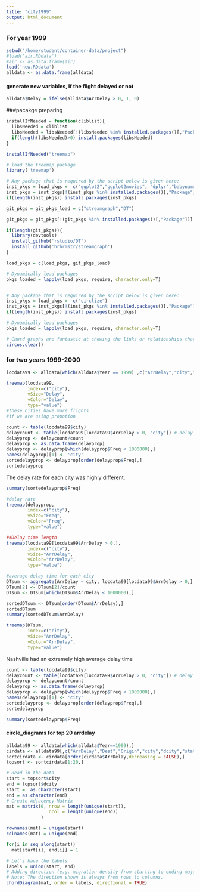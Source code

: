 ```yaml
---
title: "city1999"
output: html_document
---
```

### For year 1999


```r
setwd("/home/student/container-data/project")
#load('air.RDdata')
#air <- as.data.frame(air)
load('new.RDdata')
alldata <- as.data.frame(alldata)
```


#### generate new variables, if the flight delayed or not

```r
alldata$Delay = ifelse(alldata$ArrDelay > 0, 1, 0)
```


###pacakge preparing 

```r
installIfNeeded = function(cliblist){
  libsNeeded = cliblist
  libsNeeded = libsNeeded[!(libsNeeded %in% installed.packages()[,"Package"])]
  if(length(libsNeeded)>0) install.packages(libsNeeded)
}

installIfNeeded("treemap")

# load the treemap package
library('treemap')

# Any package that is required by the script below is given here:
inst_pkgs = load_pkgs =  c("ggplot2","ggplot2movies", "dplyr","babynames","data.table","Rcpp")
inst_pkgs = inst_pkgs[!(inst_pkgs %in% installed.packages()[,"Package"])]
if(length(inst_pkgs)) install.packages(inst_pkgs)

git_pkgs = git_pkgs_load = c("streamgraph","DT")

git_pkgs = git_pkgs[!(git_pkgs %in% installed.packages()[,"Package"])]

if(length(git_pkgs)){
  library(devtools)
  install_github('rstudio/DT')
  install_github('hrbrmstr/streamgraph')
}

load_pkgs = c(load_pkgs, git_pkgs_load)

# Dynamically load packages
pkgs_loaded = lapply(load_pkgs, require, character.only=T)


# Any package that is required by the script below is given here:
inst_pkgs = load_pkgs =  c("circlize")
inst_pkgs = inst_pkgs[!(inst_pkgs %in% installed.packages()[,"Package"])]
if(length(inst_pkgs)) install.packages(inst_pkgs)

# Dynamically load packages
pkgs_loaded = lapply(load_pkgs, require, character.only=T)

# Chord graphs are fantastic at showing the links or relationships that exist between categories.
circos.clear()


```


### for two years 1999-2000

```r

locdata99 <- alldata[which(alldata$Year == 1999) ,c("ArrDelay","city","state","country","lat","long","Delay")]

treemap(locdata99,
        index=c("city"),
        vSize="Delay",
        vColor="Delay",
        type="value")
#these cities have more flights
#if we are using propotion

count <- table(locdata99$city) 
delaycount <- table(locdata99[locdata99$ArrDelay > 0, "city"]) # delay count for each city
delayprop <- delaycount/count
delayprop <- as.data.frame(delayprop)
delayprop <- delayprop[which(delayprop$Freq < 1000000),]
names(delayprop)[1] <- 'city'
sortedelayprop <- delayprop[order(delayprop$Freq),]
sortedelayprop
```

The delay rate for each city was highly different.

```r
summary(sortedelayprop$Freq)
```


```r

#delay rate
treemap(delayprop,
        index=c("city"),
        vSize="Freq",
        vColor="Freq",
        type="value")

##Delay time length
treemap(locdata99[locdata99$ArrDelay > 0,],
        index=c("city"),
        vSize="ArrDelay",
        vColor="ArrDelay",
        type="value")

#average delay time for each city
DTsum <- aggregate(ArrDelay ~ city, locdata99[locdata99$ArrDelay > 0,], sum)
DTsum[2] <- DTsum[2]/count
DTsum <- DTsum[which(DTsum$ArrDelay < 1000000),]

sortedDTsum <- DTsum[order(DTsum$ArrDelay),]
sortedDTsum
summary(sortedDTsum$ArrDelay)

treemap(DTsum,
        index=c("city"),
        vSize="ArrDelay",
        vColor="ArrDelay",
        type="value")

```

Nashville had an extremely high average delay time




```r


count <- table(locdata99$city) 
delaycount <- table(locdata99[locdata99$ArrDelay > 0, "city"]) # delay count for each city
delayprop <- delaycount/count
delayprop <- as.data.frame(delayprop)
delayprop <- delayprop[which(delayprop$Freq < 1000000),]
names(delayprop)[1] <- 'city'
sortedelayprop <- delayprop[order(delayprop$Freq),]
sortedelayprop

summary(sortedelayprop$Freq)
```

#### circle_diagrams for top 20 arrdelay


```r
alldata99 <- alldata[which(alldata$Year==1999),]
cirdata <- alldata99[,c("ArrDelay","Dest","Origin","city","dcity","state","dstate")]
sortcirdata <- cirdata[order(cirdata$ArrDelay,decreasing = FALSE),]
topsort <- sortcirdata[1:20,]

# Read in the data
start = topsort$city
end = topsort$dcity
start =  as.character(start)
end = as.character(end)
# Create Adjacency Matrix
mat = matrix(0, nrow = length(unique(start)),
                ncol = length(unique(end))
             )

rownames(mat) = unique(start)
colnames(mat) = unique(end)

for(i in seq_along(start)) 
  mat[start[i], end[i]] = 1

# Let's have the labels 
labels = union(start, end)
# Adding direction (e.g. migration density from starting to ending major)
# Note: The direction shown is always from rows to columns.
chordDiagram(mat, order = labels, directional = TRUE)

```





